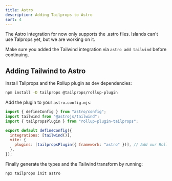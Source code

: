 ```yaml
---
title: Astro
description: Adding Tailprops to Astro
sort: 4
---
```


<Note kind="warning">
  The Astro integration for now only supports the .astro files. Islands can't
  use Talprops yet, but we are working on it.
</Note>

Make sure you added the Tailwind integration via `astro add tailwind` before continuing.

## Adding Tailwind to Astro

Install Tailprops and the Rollup plugin as dev dependencies:

```bash
npm install -D tailprops @tailprops/rollup-plugin
```

Add the plugin to your `astro.config.mjs`:

```js
import { defineConfig } from "astro/config";
import tailwind from "@astrojs/tailwind";
import { tailpropsPlugin } from "rollup-plugin-tailprops";

export default defineConfig({
  integrations: [tailwind()],
  vite: {
    plugins: [tailpropsPlugin({ framework: "astro" })], // Add our Rollup plugin here
  },
});
```

Finally generate the types and the Tailwind transform by running:

```bash
npx tailprops init astro
```
